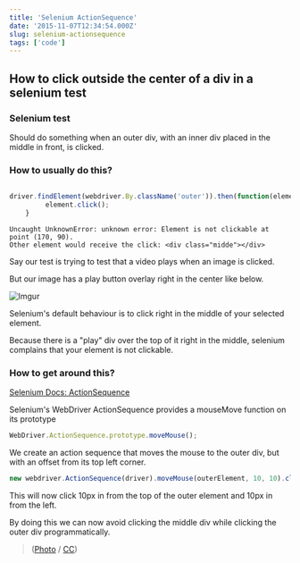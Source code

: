```yaml
---
title: 'Selenium ActionSequence'
date: '2015-11-07T12:34:54.000Z'
slug: selenium-actionsequence
tags: ['code']
---
```


## How to click outside the center of a div in a selenium test

### Selenium test

Should do something when an outer div, with an inner div placed in the middle in front, is clicked.

### How to usually do this?

```javascript

driver.findElement(webdriver.By.className('outer')).then(function(element) {
         element.click();
    }
```

    Uncaught UnknownError: unknown error: Element is not clickable at point (170, 90).
    Other element would receive the click: <div class="midde"></div>

Say our test is trying to test that a video plays when an image is clicked.

But our image has a play button overlay right in the center like below.

![Imgur](https://i.imgur.com/YiEstuY.png)

Selenium's default behaviour is to click right in the middle of your selected element.

Because there is a "play" div over the top of it right in the middle, selenium complains that your element is not clickable.

### How to get around this?

[Selenium Docs: ActionSequence](https://selenium.googlecode.com/git/docs/api/javascript/class_webdriver_ActionSequence.html)

Selenium's WebDriver ActionSequence provides a mouseMove function on its prototype

```javascript
WebDriver.ActionSequence.prototype.moveMouse();
```

We create an action sequence that moves the mouse to the outer div, but with an offset from its top left corner.

```javascript
new webdriver.ActionSequence(driver).moveMouse(outerElement, 10, 10).click(outerElement);
```

This will now click 10px in from the top of the outer element and 10px in from the left.

By doing this we can now avoid clicking the middle div while clicking the outer div programmatically.

> ([Photo](https://www.flickr.com/photos/plutor/847695350/in/photolist-2hUEi5-6NKGXj-6gpsdo-8xDr2F-5G3p2J-oYZ-gmwxeQ-8xGt8C-4G7dar-6fbi4T-c6riFs-bzioNc-cYeye5-aasa3P-cJ2Xr-sgtXjL-6LXtnm-oZpJHi-9nSqaq-cv4sP-5GQXzg-6fftNs-ucBuw-oZp17j-6jgdT-ay96hJ-6ffu6q-cLZgG-6hJ7Vv-8MnSeD-6fftVo-AzjEv-pLLvV-pTBeE-arJBfd-5XNWUb-5aJn1H-bHf3sn-GCY2o-8h3gj9-bukUqy-bHfDiD-oqLuqj-axjVop-bFMePa-31aUnn-bukguE-81nJ31-75yEJn-63mtum) / [CC](https://creativecommons.org/licenses/by/2.0/))
